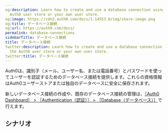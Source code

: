 ```yaml
---
og:description: Learn how to create and use a database connection using either the
  Auth0 user store or your own user store.
og:image: https://cdn2.auth0.com/docs/1.14553.0/img/share-image.png
og:title: データベース接続
og:url: https://auth0.com/docs/
permalink: database-connections
sidebarTitle: データベース接続
title: データベース接続
twitter:description: Learn how to create and use a database connection using either
  the Auth0 user store or your own user store.
twitter:title: データベース接続
---
```


Auth0は、識別子（メール、ユーザー名、または電話番号）とパスワードを使ってユーザーを認証するためのデータベース接続を提供します。これらの資格情報はAuth0ユーザーストアまたは独自のデータベースに安全に保存されます。

新しいデータベース接続の作成や、既存のデータベース接続の管理は、[［Auth0 Dashboard］ > ［Authentication（認証）］ > ［Database（データベース）］](%24%7Bmanage_url%7D/#/connections/database)で行えます。

## シナリオ